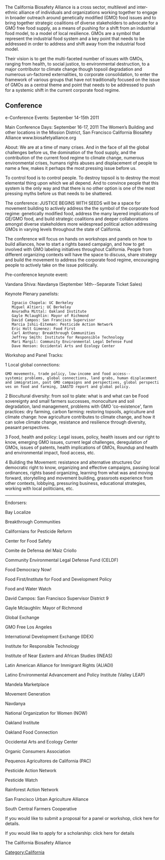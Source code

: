 The California Biosafety Alliance is a cross sector, multilevel and inter-ethnic alliance of individuals and organizations working together to engage in broader outreach around genetically modified (GMO) food issues and to bring together strategic coalitions of diverse stakeholders to advocate for a GMO free food supply, as a means of pushing for a shift from an industrial food model, to a model of local resilience. GMOs are a symbol that represent the industrial food system and a key point that needs to be addressed in order to address and shift  away from the industrial food model.

Their vision is to get the multi-faceted number of issues with GMOs, ranging from health, to social justice, to environmental destruction, to a major contributor to climate change though topsoil degradation and numerous un-factored externalities, to corporate consolidation, to enter the framework of various groups that have not traditionally focused on the issue of GMOs as a central theme and point that needs to be addressed to push for a systemic shift in the current corporate food regime.

==Conference==
{{Under construction}}
e-Conference Events: September 14-15th  2011

Main Conference Days: September 16-17, 2011
The Women’s Building and other locations in the Mission District, San Francisco
California Biosafety Alliance www.biosafetyalliance.org


About: 
We are at a time of many crises. And in the face of all the global challenges before us, the domination of the food supply, and the contribution of the current food regime to climate change, numerous environmental crises, humans rights abuses and displacement of people to name a few, makes it perhaps the most pressing issue before us. 

To control food is to control people. To destroy topsoil is to destroy the most elemental thing upon which we all depend. And to convince people that this system is the only way and that there is no other option is one of the most pressing myths before us that needs to be shattered. 

The conference: JUSTICE BEGINS WITH SEEDS will be a space for movement building to actively address the the symbol of the corporate food regime: genetically modified food, address the many layered implications of GE/GMO food, and build strategic coalitions and deeper collaborations amongst diverse stakeholders more widespread political action addressing GMOs in varying levels throughout the state of California.

The conference will focus on hands on workshops and panels on how to build alliances, how to start a rights based campaign, and how to get involved with GMO labeling initiatives throughout California. People from different organizing contexts will have the space to discuss, share strategy and build the movement to address the corporate food regime, encouraging people to actively take on the issue politically. 

Pre-conference keynote event:

Vandana Shiva: Navdanya (September 14th--Separate Ticket Sales)


Keynote Plenary panelists:

    Ignacio Chapela: UC Berkeley 
    Miguel Altieri: UC Berkeley
    Anuradha Mittal: Oakland Institute
    Gayle Mclaughlin: Mayor of Richmond 
    David Campos: San Francisco Supervisor
    Marcia Ishii-Eiteman: Pesticide Action Network
    Eric Holt Gimenez: Food First
    Carl Anthony: Breakthrough Communities
    Jeffrey Smith: Institute for Responsible Technology
    Mari Margil: Community Environmental Legal Defense Fund
    Dave Henson: Occidental Arts and Ecology Center





Workshop and Panel Tracks:

1  Local global connections: 
 GMO movements, trade policy, low-income and food access--systemic problems, global connections, land grabs, human displacement and immigration, past GMO campaigns and perspectives, global perspectives on food and farming, IAASTD report and global policy.

2  Biocultural diversity: from soil to plate: what is and what can be
Food sovereignty and small farmers successes, monoculture and soil degradation, land management, problems with GMO 'co-existence', farm practices: dry farming, carbon farming: restoring topsoils, agriculture and climate change: how agriculture contributes to climate change, and how it can solve climate change, resistance and resilience through diversity, peasant perspectives.

3 Food, health and policy:
Legal issues, policy, health issues and our right to know, emerging GMO issues, current legal challenges, deregulation of GMOs, issues of patents, health implications of GMOs, Roundup and health and environmental impact, food access, etc.

4 Building the Movement: resistance and alternative structures 
Our democratic right to know, organizing and effective campaigns, passing local ordinances, rights based organizing, learning from what was and moving forward, storytelling and movement building, grassroots experience from other contexts, lobbying, pressuring business, educational strategies, working with local politicians, etc.

----------------------------------------------------------------------------------------------------------------
Endorsers:


Bay Localize

Breakthrough Communities

Californians for Pesticide Reform

Center for Food Safety

Comite de Defensa del Maiz Criollo

Community Environmental Legal Defense Fund (CELDF)

Food Democracy Now!

Food First/Institute for Food and Development Policy

Food and Water Watch

David Campos: San Francisco Supervisor District 9

Gayle Mclaughlin: Mayor of Richmond

Global Exchange

GMO Free Los Angeles

International Development Exchange (IDEX)

Institute for Responsible Technology

Institute of Near Eastern and African Studies (INEAS)

Latin American Alliance for Immigrant Rights (ALIADI)

Latino Environmental Advancement and Policy Institute (Valley LEAP)

Mandela Marketplace

Movement Generation

Navdanya

National Organization for Women (NOW)

Oakland Institute

Oakland Food Connection

Occidental Arts and Ecology Center

Organic Consumers Association

Pequenos Agricultores de California (PAC)

Pesticide Action Network

Pesticide Watch

Rainforest Action Network

San Francisco Urban Agriculture Alliance

South Central Farmers Cooperative 

If you would like to submit a proposal for a panel or workshop, click here for details.

If you would like to apply for a scholarship: click here for details


The California Biosafety Alliance

[[Category:California]]